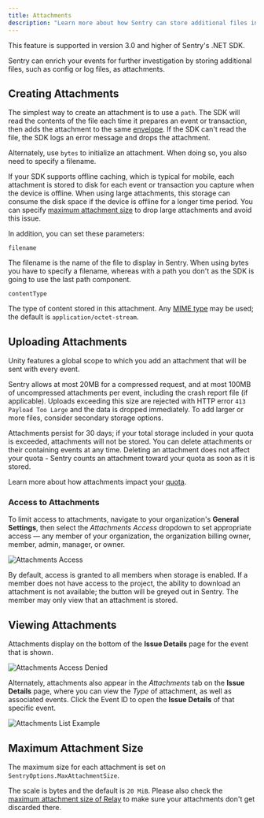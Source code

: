 ```yaml
---
title: Attachments
description: "Learn more about how Sentry can store additional files in the same request as event attachments."
---
```


<Note>

This feature is supported in version 3.0 and higher of Sentry's .NET SDK.

</Note>

Sentry can enrich your events for further investigation by storing additional files, such as config or log files, as attachments.

## Creating Attachments

The simplest way to create an attachment is to use a `path`. The SDK will read the contents of the file each time it prepares an event or transaction, then adds the attachment to the same [envelope](https://develop.sentry.dev/sdk/envelopes/). If the SDK can't read the file, the SDK logs an error message and drops the attachment.

<PlatformContent includePath="enriching-events/attachment-init-with-path" />

Alternately, use `bytes` to initialize an attachment. When doing so, you also need to specify a filename.

<PlatformContent includePath="enriching-events/attachment-init-with-bytes" />

If your SDK supports offline caching, which is typical for mobile, each attachment is stored to disk for each event or transaction you capture when the device is offline. When using large attachments, this storage can consume the disk space if the device is offline for a longer time period. You can specify [maximum attachment size](#maximum-attachment-size) to drop large attachments and avoid this issue.

In addition, you can set these parameters:

`filename`

The filename is the name of the file to display in Sentry. When using bytes you have to specify a filename, whereas with a path you don't as the SDK is going to use the last path component.

`contentType`

The type of content stored in this attachment. Any [MIME type](https://www.iana.org/assignments/media-types/media-types.xhtml) may be used; the default is `application/octet-stream`.

## Uploading Attachments

Unity features a global <PlatformLink to="/enriching-events/scopes/">scope</PlatformLink> to which you add an attachment that will be sent with every event.

<PlatformContent includePath="enriching-events/attachment-upload" />

<Note>

Sentry allows at most 20MB for a compressed request, and at most 100MB of uncompressed attachments per event, including the crash report file (if applicable). Uploads exceeding this size are rejected with HTTP error `413 Payload Too Large` and the data is dropped immediately. To add larger or more files, consider secondary storage options.

</Note>

Attachments persist for 30 days; if your total storage included in your quota is exceeded, attachments will not be stored. You can delete attachments or their containing events at any time. Deleting an attachment does not affect your quota - Sentry counts an attachment toward your quota as soon as it is stored.

Learn more about how attachments impact your [quota](/product/accounts/quotas/).

### Access to Attachments

To limit access to attachments, navigate to your organization's **General Settings**, then select the _Attachments Access_ dropdown to set appropriate access — any member of your organization, the organization billing owner, member, admin, manager, or owner.

![Attachments Access](/img/attachments-access.png)

By default, access is granted to all members when storage is enabled. If a member does not have access to the project, the ability to download an attachment is not available; the button will be greyed out in Sentry. The member may only view that an attachment is stored.

## Viewing Attachments

Attachments display on the bottom of the **Issue Details** page for the event that is shown.

![Attachments Access Denied](/img/attachments-access-denied.png)

Alternately, attachments also appear in the _Attachments_ tab on the **Issue Details** page, where you can view the _Type_ of attachment, as well as associated events. Click the Event ID to open the **Issue Details** of that specific event.

![Attachments List Example](/img/attachments-list-example.png)

## Maximum Attachment Size

The maximum size for each attachment is set on `SentryOptions.MaxAttachmentSize`.

The scale is bytes and the default is `20 MiB`. Please also check the
[maximum attachment size of Relay](/product/relay/options/)
to make sure your attachments don't get discarded there.

<PlatformContent includePath="enriching-events/attachment-max-size" />
